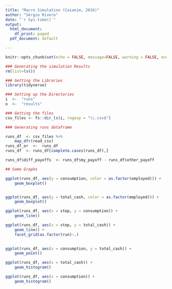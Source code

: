 ```yaml
---
title: "Macro Simulation (Caianim, 2016)"
author: "Sérgio Rivero"
date: "`r Sys.time()`"
output:
  html_document:
    df_print: paged
  pdf_document: default

---
```


```r
knitr::opts_chunk$set(echo = FALSE, message=FALSE, warning = FALSE, eval = TRUE)

### Generating the simulation Results
rm(list=ls())
```


```r

### Getting the Libraries
library(tidyverse)

```


```r

### Setting up the Directories
i  <-  "runs"
o  <-  "results"
```



```r

### Getting the files 
csv_files <- fs::dir_ls(i, regexp = "\\.csv$")

```



```r

### Generating runs dataframe

runs_df  <- csv_files %>%
    map_dfr(read_csv)
runs_df_or  <-  runs_df
runs_df  <- runs_df[complete.cases(runs_df),]

runs_df$diff_payoffs  <- runs_df$my_payoff - runs_df$other_payoff


```


```r
## Some Graphs

ggplot(runs_df, aes(y = consumption, color = as.factor(employed))) +
    geom_boxplot()


ggplot(runs_df, aes(y = total_cash, color = as.factor(employed))) +
    geom_boxplot()

```







```r


ggplot(runs_df, aes(x = step, y = consumption)) +
    geom_line()

ggplot(runs_df, aes(x = step, y = total_cash)) +
    geom_line() +
    facet_grid(as.factor(run)~.)
   

ggplot(runs_df, aes(x = consumption, y = total_cash)) +
    geom_point()

ggplot(runs_df, aes(x = total_cash)) +
    geom_histogram()

ggplot(runs_df, aes(x = consumption)) +
    geom_histogram()


```

